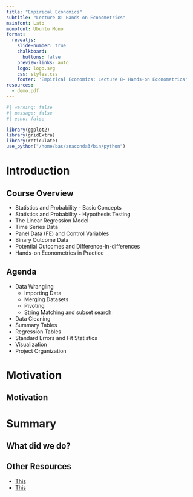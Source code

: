 ```yaml
---
title: "Empirical Economics"
subtitle: "Lecture 8: Hands-on Econometrics"
mainfont: Lato
monofont: Ubuntu Mono
format:
  revealjs: 
    slide-number: true
    chalkboard: 
      buttons: false
    preview-links: auto
    logo: logo.svg
    css: styles.css
    footer: 'Empirical Economics: Lecture 8- Hands-on Econometrics'
resources:
  - demo.pdf
---
```


```r
#| warning: false
#| message: false
#| echo: false

library(ggplot2)
library(gridExtra)
library(reticulate)
use_python("/home/bas/anaconda3/bin/python")
```

# Introduction

## Course Overview

- Statistics and Probability - Basic Concepts
- Statistics and Probability - Hypothesis Testing
- The Linear Regression Model
- Time Series Data
- Panel Data (FE) and Control Variables
- Binary Outcome Data
- Potential Outcomes and Difference-in-differences
- Hands-on Econometrics in Practice

## Agenda 

- Data Wrangling
  - Importing Data
  - Merging Datasets
  - Pivoting
  - String Matching and subset search
- Data Cleaning
- Summary Tables
- Regression Tables
- Standard Errors and Fit Statistics
- Visualization
- Project Organization

# Motivation

## Motivation


# Summary

## What did we do?

## Other Resources

- [This](https://github.com/uo-ec607/lectures)
- [This](https://github.com/msu-econ-data-analytics/course-materials?tab=readme-ov-file)


